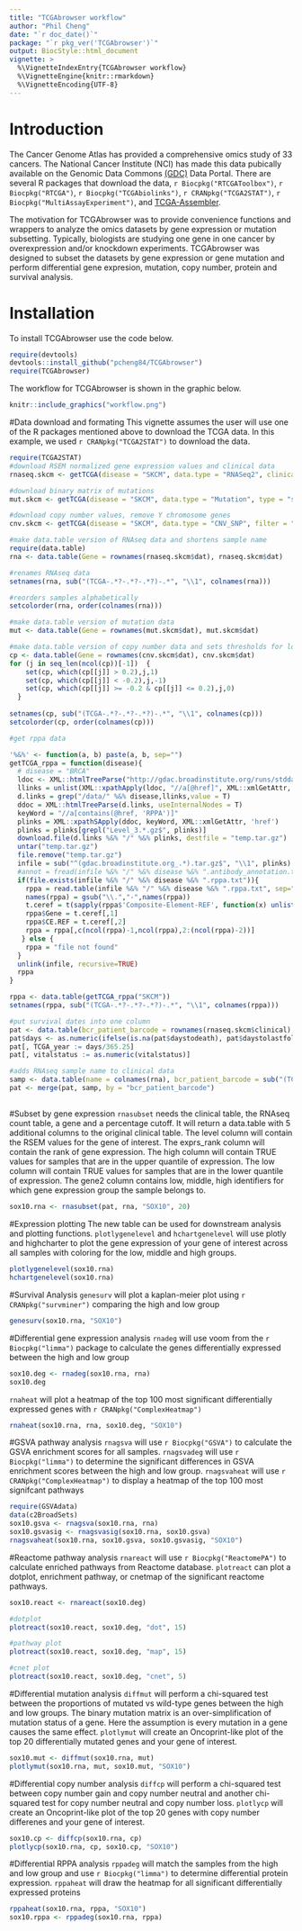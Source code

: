 ```yaml
---
title: "TCGAbrowser workflow"
author: "Phil Cheng"
date: "`r doc_date()`"
package: "`r pkg_ver('TCGAbrowser')`"
output: BiocStyle::html_document
vignette: >
  %\VignetteIndexEntry{TCGAbrowser workflow}
  %\VignetteEngine{knitr::rmarkdown}
  %\VignetteEncoding{UTF-8}
---
```


# Introduction
The Cancer Genome Atlas has provided a comprehensive omics study of 33 cancers. The National Cancer Institute (NCI) has made this data pubically available on the Genomic Data Commons [(GDC)](https://gdc-portal.nci.nih.gov/) Data Portal. There are several R packages that download the data, `r Biocpkg("RTCGAToolbox")`, `r Biocpkg("RTCGA")`, `r Biocpkg("TCGAbiolinks")`, `r CRANpkg("TCGA2STAT")`, `r Biocpkg("MultiAssayExperiment")`, and [TCGA-Assembler](http://www.compgenome.org/TCGA-Assembler/).

The motivation for TCGAbrowser was to provide convenience functions and wrappers to analyze the omics datasets by gene expression or mutation subsetting. Typically, biologists are studying one gene in one cancer by overexpression and/or knockdown experiments. TCGAbrowser was designed to subset the datasets by gene expression or gene mutation and perform differential gene expresion, mutation, copy number, protein and survival analysis. 

# Installation
To install TCGAbrowser use the code below.
```r
require(devtools)
devtools::install_github("pcheng84/TCGAbrowser")
require(TCGAbrowser)
```

The workflow for TCGAbrowser is shown in the graphic below.

```r
knitr::include_graphics("workflow.png")
```

#Data download and formating
This vignette assumes the user will use one of the R packages mentioned above to download the TCGA data. In this example, we used `r CRANpkg("TCGA2STAT")` to download the data.

```r
require(TCGA2STAT)
#download RSEM normalized gene expression values and clinical data
rnaseq.skcm <- getTCGA(disease = "SKCM", data.type = "RNASeq2", clinical = TRUE)

#download binary matrix of mutations
mut.skcm <- getTCGA(disease = "SKCM", data.type = "Mutation", type = "somatic")

#download copy number values, remove Y chromosome genes
cnv.skcm <- getTCGA(disease = "SKCM", data.type = "CNV_SNP", filter = "Y")

#make data.table version of RNAseq data and shortens sample name
require(data.table)
rna <- data.table(Gene = rownames(rnaseq.skcm$dat), rnaseq.skcm$dat)

#renames RNAseq data
setnames(rna, sub("(TCGA-.*?-.*?-.*?)-.*", "\\1", colnames(rna)))

#reorders samples alphabetically
setcolorder(rna, order(colnames(rna)))

#make data.table version of mutation data
mut <- data.table(Gene = rownames(mut.skcm$dat), mut.skcm$dat)

#make data.table version of copy number data and sets thresholds for loss and gain at -0.2 and 0.2 respectively
cp <- data.table(Gene = rownames(cnv.skcm$dat), cnv.skcm$dat)
for (j in seq_len(ncol(cp))[-1])  {
    set(cp, which(cp[[j]] > 0.2),j,1)
    set(cp, which(cp[[j]] < -0.2),j,-1)
    set(cp, which(cp[[j]] >= -0.2 & cp[[j]] <= 0.2),j,0)
  }
  
setnames(cp, sub("(TCGA-.*?-.*?-.*?)-.*", "\\1", colnames(cp)))
setcolorder(cp, order(colnames(cp)))

#get rppa data

'%&%' <- function(a, b) paste(a, b, sep="")
getTCGA_rppa = function(disease){
  # disease = "BRCA"
  ldoc <- XML::htmlTreeParse("http://gdac.broadinstitute.org/runs/stddata__latest/", useInternalNodes = T)
  llinks = unlist(XML::xpathApply(ldoc, "//a[@href]", XML::xmlGetAttr, "href"))
  d.links = grep("/data/" %&% disease,llinks,value = T)
  ddoc = XML::htmlTreeParse(d.links, useInternalNodes = T)
  keyWord = "//a[contains(@href, 'RPPA')]"
  plinks = XML::xpathSApply(ddoc, keyWord, XML::xmlGetAttr, 'href')
  plinks = plinks[grepl("Level_3.*.gz$", plinks)]
  download.file(d.links %&% "/" %&% plinks, destfile = "temp.tar.gz")
  untar("temp.tar.gz")
  file.remove("temp.tar.gz")
  infile = sub("^(gdac.broadinstitute.org_.*).tar.gz$", "\\1", plinks) 
  #annot = fread(infile %&% "/" %&% disease %&% ".antibody_annotation.txt")
  if(file.exists(infile %&% "/" %&% disease %&% ".rppa.txt")){
    rppa = read.table(infile %&% "/" %&% disease %&% ".rppa.txt", sep="\t", head=T, stringsAsFactors = F)
    names(rppa) = gsub("\\.","-",names(rppa))
    t.ceref = t(sapply(rppa$'Composite-Element-REF', function(x) unlist(strsplit(x, "\\|")[[1]])))
    rppa$Gene = t.ceref[,1]
    rppa$CE.REF = t.ceref[,2]
    rppa = rppa[,c(ncol(rppa)-1,ncol(rppa),2:(ncol(rppa)-2))]
   } else {
    rppa = "file not found"
  } 
  unlink(infile, recursive=TRUE)
  rppa
}

rppa <- data.table(getTCGA_rppa("SKCM"))
setnames(rppa, sub("(TCGA-.*?-.*?-.*?)-.*", "\\1", colnames(rppa)))

#put survival dates into one column
pat <- data.table(bcr_patient_barcode = rownames(rnaseq.skcm$clinical), rnaseq.skcm$clinical)
pat$days <- as.numeric(ifelse(is.na(pat$daystodeath), pat$daystolastfollowup, pat$daystodeath)) 
pat[, TCGA_year := days/365.25]
pat[, vitalstatus := as.numeric(vitalstatus)]

#adds RNAseq sample name to clinical data
samp <- data.table(name = colnames(rna), bcr_patient_barcode = sub("(TCGA-.*?-.*?)-.*", "\\1", colnames(rna)))
pat <- merge(pat, samp, by = "bcr_patient_barcode")
```

## 
#Subset by gene expression
`rnasubset` needs the clinical table, the RNAseq count table, a gene and a percentage cutoff. It will return a data.table with 5 additional columns to the original clinical table. The level column will contain the RSEM values for the gene of interest. The exprs_rank column will contain the rank of gene expression. The high column will contain TRUE values for samples that are in the upper quantile of expression. The low column will contain TRUE values for samples that are in the lower quantile of expression. The gene2 column contains low, middle, high identifiers for which gene expression group the sample belongs to.


```r
sox10.rna <- rnasubset(pat, rna, "SOX10", 20)
```

#Expression plotting
The new table can be used for downstream analysis and plotting functions. `plotlygenelevel` and `hchartgenelevel` will use plotly and highcharter to plot the gene expression of your gene of interest across all samples with coloring for the low, middle and high groups. 

```r
plotlygenelevel(sox10.rna)
hchartgenelevel(sox10.rna)
```

#Survival Analysis
`genesurv` will plot a kaplan-meier plot using `r CRANpkg("survminer")` comparing the high and low group

```r
genesurv(sox10.rna, "SOX10")
```

#Differential gene expression analysis
`rnadeg` will use voom from the `r Biocpkg("limma")` package to calculate the genes differentially expressed between the high and low group

```r
sox10.deg <- rnadeg(sox10.rna, rna)
sox10.deg
```

`rnaheat` will plot a heatmap of the top 100 most significant differentially expressed genes with `r CRANpkg("ComplexHeatmap")`

```r
rnaheat(sox10.rna, rna, sox10.deg, "SOX10")
```

#GSVA pathway analysis
`rnagsva` will use `r Biocpkg("GSVA")` to calculate the GSVA enrichment scores for all samples. `rnagsvadeg` will use `r Biocpkg("limma")` to determine the significant differences in GSVA enrichment scores between the high and low group. `rnagsvaheat` will use `r CRANpkg("ComplexHeatmap")` to display a heatmap of the top 100 most signifcant pathways

```r
require(GSVAdata)
data(c2BroadSets)
sox10.gsva <- rnagsva(sox10.rna, rna)
sox10.gsvasig <- rnagsvasig(sox10.rna, sox10.gsva)
rnagsvaheat(sox10.rna, sox10.gsva, sox10.gsvasig, "SOX10")
```

#Reactome pathway analysis
`rnareact` will use `r Biocpkg("ReactomePA")` to calculate enriched pathways from Reactome database. `plotreact` can plot a dotplot, enrichment pathway, or cnetmap of the significant reactome pathways.

```r
sox10.react <- rnareact(sox10.deg)

#dotplot
plotreact(sox10.react, sox10.deg, "dot", 15)

#pathway plot
plotreact(sox10.react, sox10.deg, "map", 15)

#cnet plot
plotreact(sox10.react, sox10.deg, "cnet", 5)
```

#Differential mutation analysis
`diffmut` will perform a chi-squared test between the proportions of mutated vs wild-type genes between the high and low groups. The binary mutation matrix is an over-simplification of mutation status of a gene. Here the assumption is every mutation in a gene causes the same effect. `plotlymut` will create an Oncoprint-like plot of the top 20 differentially mutated genes and your gene of interest.

```r
sox10.mut <- diffmut(sox10.rna, mut)
plotlymut(sox10.rna, mut, sox10.mut, "SOX10")
```

#Differential copy number analysis
`diffcp` will perform a chi-squared test between copy number gain and copy number neutral and another chi-squared test for copy number neutral and copy number loss. `plotlycp` will create an Oncoprint-like plot of the top 20 genes with copy number differenes and your gene of interest.

```r
sox10.cp <- diffcp(sox10.rna, cp)
plotlycp(sox10.rna, cp, sox10.cp, "SOX10")
```


#Differential RPPA analysis
`rppadeg` will match the samples from the high and low group and use `r Biocpkg("limma")` to determine differential protein expression. `rppaheat` will draw the heatmap for all significant differentially expressed proteins

```r
rppaheat(sox10.rna, rppa, "SOX10")
sox10.rppa <- rppadeg(sox10.rna, rppa)
```

